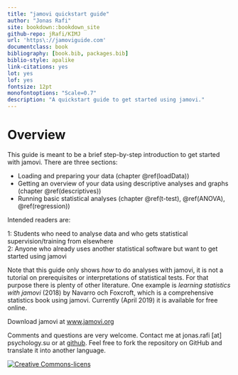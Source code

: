 ```yaml
--- 
title: "jamovi quickstart guide"
author: "Jonas Rafi"
site: bookdown::bookdown_site
github-repo: jRafi/KIMJ
url: 'https\://jamoviguide.com'
documentclass: book
bibliography: [book.bib, packages.bib]
biblio-style: apalike
link-citations: yes
lot: yes
lof: yes
fontsize: 12pt
monofontoptions: "Scale=0.7"
description: "A quickstart guide to get started using jamovi."
---
```


# Overview {-}

This guide is meant to be a brief step-by-step introduction to get started with jamovi. There are three sections:

* Loading and preparing your data (chapter \@ref(loadData))
* Getting an overview of your data using descriptive analyses and graphs (chapter \@ref(descriptives))
* Running basic statistical analyses (chapter \@ref(t-test), \@ref(ANOVA), \@ref(regression))


Intended readers are: 

1: Students who need to analyse data and who gets statistical supervision/training from elsewhere  
2: Anyone who already uses another statistical software but want to get started using jamovi  


Note that this guide only shows *how* to do analyses with jamovi, it is not a tutorial on prerequisites or interpretations of statistical tests. For that purpose there is plenty of other literature. One example is *learning statistics with jamovi* (2018) by Navarro och Foxcroft, which is a comprehensive statistics book using jamovi. Currently (April 2019) it is available for free online.


Download jamovi at [www.jamovi.org](https://www.jamovi.org)

Comments and questions are very welcome. Contact me at jonas.rafi [at] psychology.su or at [github](https://github.com/jRafi/jamoviguide.com). Feel free to fork the repository on GitHub and translate it into another language.  

<a rel="license" href="http://creativecommons.org/licenses/by/4.0/"><img alt="Creative Commons-licens" style="border-width:0" src="https://i.creativecommons.org/l/by/4.0/88x31.png" /></a><br /><span xmlns:dct="http://purl.org/dc/terms/" property="dct:title">